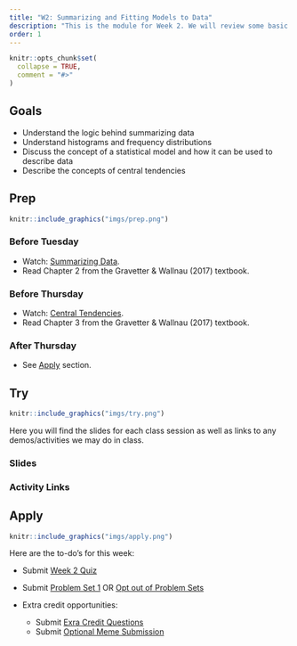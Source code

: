 ```yaml
---
title: "W2: Summarizing and Fitting Models to Data"
description: "This is the module for Week 2. We will review some basic research design principles that will be relevant for this course and start to understand how to visualize and summarize data as well as start to think about basic descriptive statistics"
order: 1
---
```


```r
knitr::opts_chunk$set(
  collapse = TRUE,
  comment = "#>"
)
```

## Goals

- Understand the logic behind summarizing data
- Understand histograms and frequency distributions
- Discuss the concept of a statistical model and how it can be used to describe data
- Describe the concepts of central tendencies


## Prep 

:::::{.card .border .border-2 .border-info}
:::: {.grid .g-0}
::: {.g-col-3}
:::: {.card-body}

```r
knitr::include_graphics("imgs/prep.png")
```

::::
:::

::: {.g-col-9}
:::: {.card-body}

### Before Tuesday

- Watch: <span style="color:#508AB0"><a href="https://bowdoin.instructure.com/courses/6949/modules/items/434864" target="_blank">Summarizing Data</a></span>.
- Read Chapter 2 from the Gravetter & Wallnau (2017) textbook.

### Before Thursday

- Watch: <span style="color:#508AB0"><a href="https://bowdoin.instructure.com/courses/6949/modules/items/434889" target="_blank">Central Tendencies</a></span>.
- Read Chapter 3 from the Gravetter & Wallnau (2017) textbook.

### After Thursday

- See [Apply](#apply) section.

::::
:::
::::
:::::

## Try {.mt-5}

:::::{.card .border .border-2 .border-info}
:::: {.grid .g-0}
::: {.g-col-3}
:::: {.card-body}

```r
knitr::include_graphics("imgs/try.png")
```

::::
:::

::: {.g-col-9}
:::: {.card-body}

Here you will find the slides for each class session as well as links to any demos/activities we may do in class.


### Slides


<!-- <a class="btn btn-outline-info" href="../../slides/W2_summarize.pdf" role="button" target="_blank">W2: Slides 1</a> -->

<!-- <a class="btn btn-outline-info" href="../../slides/W2_central_tendency.pdf" role="button" target="_blank">W2: Slides 2</a> -->

### Activity Links

<!-- <a class="btn btn-outline-info" href="https://bowdoin.instructure.com/courses/6949/assignments/74023" role="button" target="_blank">W1: Activity 1</a> -->


::::
:::


::::
:::::

## Apply {.mt-5}

:::::{.card .border .border-2 .border-info}
:::: {.grid .g-0}
::: {.g-col-3}
:::: {.card-body}

```r
knitr::include_graphics("imgs/apply.png")
```

::::
:::

::: {.g-col-9}
:::: {.card-body}

Here are the to-do's for this week:

- Submit <span style="color:#508AB0"><a href="https://bowdoin.instructure.com/courses/6949/modules/items/430222" target="_blank">Week 2 Quiz</a></span> 
- Submit <span style="color:#508AB0"><a href="https://bowdoin.instructure.com/courses/6949/assignments/73289?module_item_id=430224" target="_blank">Problem Set 1</a></span> OR <span style="color:#508AB0"><a href="https://bowdoin.instructure.com/courses/6949/modules/items/430223" target="_blank">Opt out of Problem Sets</a></span>

- Extra credit opportunities:
  - Submit <span style="color:#508AB0"><a href="https://bowdoin.instructure.com/courses/6949/modules/items/434891" target="_blank">Exra Credit Questions</a></span>
  - Submit <span style="color:#508AB0"><a href="https://bowdoin.instructure.com/courses/6949/modules/items/434892" target="_blank">Optional Meme Submission</a></span> 



::::
:::


::::
:::::